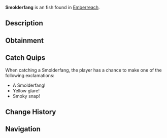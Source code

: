 {{FishInfobox
|image          = Smolderfang.png
|rarity         = Unusual
|sea            = Second Sea
|location       = [[Emberreach]]
|sublocation    = 
|sources        = Fishing Rod
|radar_location = 
|prog_speed     = -7
|xp             = 85
|weather        = Rain
|time           = Night
|season         = Winter
|bait           = Seaweed
|base_weight    = 225
|base_value     = 179
|weight_range   = 126
|base_chance    = 58
|base_resil     = 51
}}
'''Smolderfang''' is an {{Rarity|Unusual}} fish found in [[Emberreach]].

== Description ==
{{Description|A dark fish, its fins and gaze simmering with quiet intensity.|Bestiary Entry}}

== Obtainment ==
{{Description|It glows in the cold, wet shadows of dusk.|Bestiary Hint}}
{{Fish Availability|
Emberreach/Surrounding Ocean
|top_rods      = 
Fungal Rod\268387.45\268387.45;
Antler Rod\258674.92\258674.92;
Adventurer's Rod\232604.43\216731.24;
Long Rod\198423.81\196548.54;
Trident Rod\168395.97\150615.76;
Firefly Rod\159586.65\152588.99;
Free Spirit Rod\143186.47\106691.25;
Verdant Shear Rod\135975.7\121618.6;
No-Life Rod\132013.69\124303.06;
Blazebringer Rod\129002.41\112866.12;
Seraphic Rod\122020.16\109136.57;
Challenger's Rod\116930.48\109417.48;
Rod Of The Forgotten Fang\116064.78\104273.27;
Depthseeker Rod\115718.24\114352.77;
Avalanche Rod\113556.4\112496.11;
Volcanic Rod\112579.97\108200.48;
Rod Of The Depths\112230.95\103200.67;
Zeus Rod\111987.38\107630.94;
Rod Of The Exalted One\109098.16\70643.71;
Ethereal Prism Rod\108916.75\73415.02;
Steady Rod\106635.85\94974.08
|recommended   = Free Spirit Rod
}}

== Catch Quips ==
When catching a Smolderfang, the player has a chance to make one of the following exclamations:
* A Smolderfang!
* Yellow glare!
* Smoky snap!

== Change History ==
{{Change History|{{subst:Current Version}}}}

== Navigation ==
{{Fish Navbox|Emberreach}}